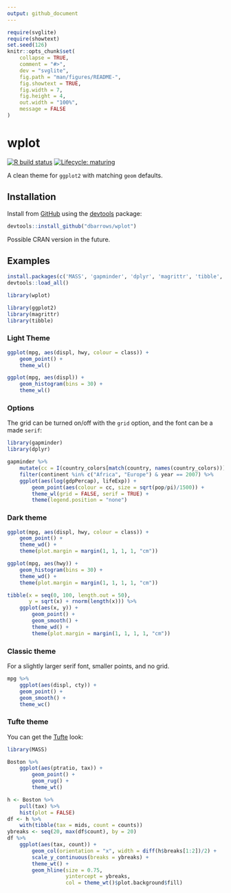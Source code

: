 ```yaml
---
output: github_document
---
```


<!-- README.md is generated from README.Rmd. Please edit that file -->

```r
require(svglite)
require(showtext)
set.seed(126)
knitr::opts_chunk$set(
    collapse = TRUE,
    comment = "#>",
    dev = "svglite",
    fig.path = "man/figures/README-",
    fig.showtext = TRUE,
    fig.width = 7,
    fig.height = 4,
    out.width = "100%",
    message = FALSE
)
```

# wplot

<!-- badges: start -->
[![R build status](https://github.com/dbarrows/wplot/workflows/R-CMD-check/badge.svg)](https://github.com/dbarrows/wplot/actions)
[![Lifecycle: maturing](https://img.shields.io/badge/lifecycle-maturing-blue.svg)](https://www.tidyverse.org/lifecycle/#maturing)
<!-- badges: end -->

A clean theme for `ggplot2` with matching `geom` defaults.

## Installation

Install from [GitHub](https://github.com/) using the [devtools](https://cran.r-project.org/web/packages/devtools) package:

```r
devtools::install_github("dbarrows/wplot")
```

Possible CRAN version in the future.

## Examples

```r
install.packages(c('MASS', 'gapminder', 'dplyr', 'magrittr', 'tibble', 'ggplot2'))
devtools::load_all()
```
```r
library(wplot)
```
```r
library(ggplot2)
library(magrittr)
library(tibble)
```

### Light Theme

```r
ggplot(mpg, aes(displ, hwy, colour = class)) +
    geom_point() +
    theme_wl()
```

```r
ggplot(mpg, aes(displ)) +
    geom_histogram(bins = 30) +
    theme_wl()
```

### Options

The grid can be turned on/off with the `grid` option, and the font can be a made `serif`:

```r
library(gapminder)
library(dplyr)

gapminder %>%
    mutate(cc = I(country_colors[match(country, names(country_colors))])) %>%
    filter(continent %in% c("Africa", "Europe") & year == 2007) %>%
    ggplot(aes(log(gdpPercap), lifeExp)) +
        geom_point(aes(colour = cc, size = sqrt(pop/pi)/1500)) +
        theme_wl(grid = FALSE, serif = TRUE) +
        theme(legend.position = "none")
```

### Dark theme

```r
ggplot(mpg, aes(displ, hwy, colour = class)) +
    geom_point() +
    theme_wd() +
    theme(plot.margin = margin(1, 1, 1, 1, "cm"))
```

```r
ggplot(mpg, aes(hwy)) +
    geom_histogram(bins = 30) +
    theme_wd() +
    theme(plot.margin = margin(1, 1, 1, 1, "cm"))
```

```r
tibble(x = seq(0, 100, length.out = 50),
       y = sqrt(x) + rnorm(length(x))) %>%
    ggplot(aes(x, y)) +
        geom_point() + 
        geom_smooth() +
        theme_wd() +
        theme(plot.margin = margin(1, 1, 1, 1, "cm"))
```

### Classic theme

For a slightly larger serif font, smaller points, and no grid.

```r
mpg %>%
    ggplot(aes(displ, cty)) +
    geom_point() +
    geom_smooth() +
    theme_wc()
```

### Tufte theme

You can get the [Tufte](https://www.edwardtufte.com/tufte/) look:

```r
library(MASS)

Boston %>%
    ggplot(aes(ptratio, tax)) +
        geom_point() +
        geom_rug() +
        theme_wt()
```

```r
h <- Boston %>%
    pull(tax) %>%
    hist(plot = FALSE)
df <- h %>%
    with(tibble(tax = mids, count = counts))
ybreaks <- seq(20, max(df$count), by = 20)
df %>%
    ggplot(aes(tax, count)) +
        geom_col(orientation = "x", width = diff(h$breaks[1:2])/2) +
        scale_y_continuous(breaks = ybreaks) +
        theme_wt() +
        geom_hline(size = 0.75,
                   yintercept = ybreaks,
                   col = theme_wt()$plot.background$fill)
```